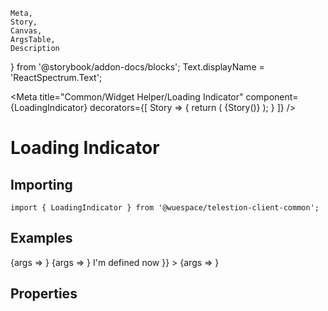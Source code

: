 	Meta,
	Story,
	Canvas,
	ArgsTable,
	Description
} from '@storybook/addon-docs/blocks';
Text.displayName = 'ReactSpectrum.Text';

<Meta
	title="Common/Widget Helper/Loading Indicator"
	component={LoadingIndicator}
	decorators={[
		Story => {
			return (
				<CommonWrapper>
					<StorybookErrorBoundary>{Story()}</StorybookErrorBoundary>
				</CommonWrapper>
			);
		}
	]}
/>

# Loading Indicator

<Description of={LoadingIndicator} />

## Importing

```tsx
import { LoadingIndicator } from '@wuespace/telestion-client-common';
```

## Examples

<Canvas>
	<Story
		height={'256px'}
		name="Infinite Loading"
		args={{
			dependencies: [undefined],
			timeout: 0
		}}
		inline={false}
	>
		{args => <LoadingIndicator {...args} />}
	</Story>
</Canvas>

<Canvas>
	<Story
		height={'256px'}
		name="Loading with timeout"
		args={{
			dependencies: [undefined],
			timeout: 2000
		}}
		inline={false}
	>
		{args => <LoadingIndicator {...args} />}
	</Story>
</Canvas>

<Canvas>
	<Story
		height={'256px'}
		name="Done"
		inline={false}
		args={{
			dependencies: ['now defined'],
			children: () => <Text>I'm defined now</Text>
		}}
	>
		{args => <LoadingIndicator {...args} />}
	</Story>
</Canvas>

## Properties

<ArgsTable of={LoadingIndicator} />
